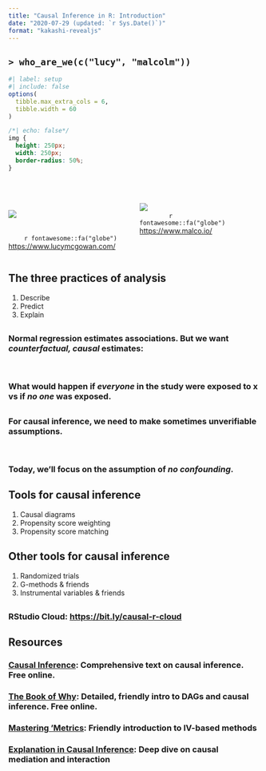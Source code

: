 ```yaml
---
title: "Causal Inference in R: Introduction"
date: "2020-07-29 (updated: `r Sys.Date()`)"
format: "kakashi-revealjs"
---
```


## `> who_are_we(c("lucy", "malcolm"))`

```r
#| label: setup
#| include: false
options(
  tibble.max_extra_cols = 6, 
  tibble.width = 60
)
```

```css
/*| echo: false*/
img {
  height: 250px;
  width: 250px;
  border-radius: 50%;
}
```

:::: {.columns}

::: {.column width="50%"}
<br />
<br />

<img src="img/ldm.jpg" class="rounded-circle" />

<br />
&nbsp;&nbsp;&nbsp;&nbsp;&nbsp;&nbsp;&nbsp; `r fontawesome::fa("globe")` [https://www.lucymcgowan.com/](https://www.lucymcgowan.com/)
:::

::: {.column width="50%"}
<br />
<br />
<img src="img/mb.jpg" class="rounded-circle" />
<br />
&nbsp;&nbsp;&nbsp;&nbsp;&nbsp;&nbsp;&nbsp;&nbsp;&nbsp;&nbsp;&nbsp;&nbsp;&nbsp;&nbsp;  `r fontawesome::fa("globe")` [https://www.malco.io/](https://www.malco.io/)
:::

::::


## The three practices of analysis {background-color="#23373B"}

1. Describe
2. Predict
3. Explain

## {background-color="#23373B" .center}
### Normal regression estimates associations. But we want *counterfactual, causal* estimates: 
<br />

### What would happen if *everyone* in the study were exposed to x vs if *no one* was exposed.


## {background-color="#23373B" .center}
### For causal inference, we need to make sometimes unverifiable assumptions. 

<br />

### Today, we'll focus on the assumption of *no confounding*.

## Tools for causal inference {background-color="#23373B"}

1. Causal diagrams
1. Propensity score weighting
1. Propensity score matching

## Other tools for causal inference {background-color="#23373B"}

1. Randomized trials
1. G-methods & friends
1. Instrumental variables & friends


## {background-color="#23373B" .center}

### **RStudio Cloud**: <https://bit.ly/causal-r-cloud> {.d-flex .justify-content-center .align-items-center .vh-100}

## Resources {background-color="#23373B"}
### [Causal Inference](https://www.hsph.harvard.edu/miguel-hernan/causal-inference-book/): Comprehensive text on causal inference. Free online.
### [The Book of Why](http://bayes.cs.ucla.edu/WHY/): Detailed, friendly intro to DAGs and causal inference. Free online.
### [Mastering 'Metrics](http://www.masteringmetrics.com/): Friendly introduction to IV-based methods
### [Explanation in Causal Inference](https://global.oup.com/academic/product/explanation-in-causal-inference-9780199325870): Deep dive on causal mediation and interaction
